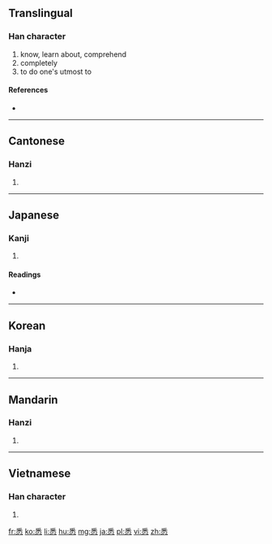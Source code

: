 ==Translingual==

===Han character===
{{Han char|rn=61|rad=心|as=07|sn=11|four=2033<sub>9</sub>|canj=竹木心 (HDP)}}

# know, learn about, comprehend
# completely
# to do one's utmost to

====References====
* {{Han ref|kx=0386.320|dkj=10635|dj=0719.050|hdz=42301.070|uh=6089|ud=24713|bh=B178|bd=45432}}

----

==Cantonese==

===Hanzi===
{{yue-hanzi|jyut=|y=sik1}}

# {{defn|lang=yue|sort=心07}}

----

==Japanese==

===Kanji===
{{ja-kanji|grade=|rs=心07}}

# {{defn|lang=ja|sort=心07}}

====Readings====
* {{ja-readings|on=[[しつ]] (shitsu)|kun=[[つくす]] (tsukusu), [[ことごとく]] (kotogotoku)}}

----

==Korean==

===Hanja===
{{ko-hanja|hangeul=실|eumhun=|rv=sil|mr=sil|y=sil}}

# {{defn|lang=ko|sort=心07}}

----

==Mandarin==

===Hanzi===
{{cmn-hanzi|pin=[[xī]] ([[xi1]])|wg=hsi<sup>1</sup>}}

# {{defn|lang=cmn|sort=心07}}

----

==Vietnamese==

===Han character===
{{vi-hantu|[[tất]], [[tạt]], [[dứt]], [[tắt]]|rs=心07}}

# {{defn|lang=vi|sort=心07}}

[[fr:悉]]
[[ko:悉]]
[[li:悉]]
[[hu:悉]]
[[mg:悉]]
[[ja:悉]]
[[pl:悉]]
[[vi:悉]]
[[zh:悉]]